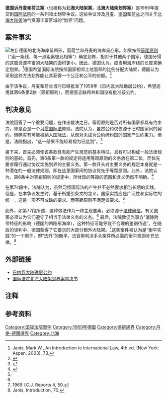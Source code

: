 {{Infobox court case|name=北海大陸架案|number of judges=17|Keywords=<!-- {{flatlist|}} -->|opinions='''在判决书后附声明：''' Muhammad Zafrulla Khan<br>
'''在判决书后附声明：''' César Bengzon<br>
'''独立意见：''' Philip Jessup<br>
'''独立意见：''' 主席 José Bustamante y Rivero<br>
'''独立意见：''' Luis Padilla Nervo<br>
'''独立意见：''' Fouad Ammoun<br>
'''反对意见：''' 副主席 Vladimir Koretsky<br>
'''反对意见：''' Kōtarō Tanaka<br>
'''反对意见：''' Gaetano Morelli<br>
'''反对意见：''' Manfred Lachs<br>
'''反对意见：''' Max Sørensen (''ad hoc'' for The Netherlands)|related actions=|subsequent actions=|appealed to=|appealed from=|prior actions=|decision by=|judges=José Bustamante y Rivero （主席）<br>Vladimir Koretsky （副主席）<br>Sir Gerald Fitzmaurice<br>Kōtarō Tanaka<br>Philip Jessup<br>Gaetano Morelli<br>Muhammad Zafrulla Khan<br>Luis Padilla Nervo<br>Isaac Forster<br>Andre Gros<br>Fouad Ammoun<br>César Bengzon<br>Petrén Sture Petrén<br>Manfred Lachs<br>Onyeana<br>Mosler (德国特别法官（''ad hoc'' for Germany）)<br>Max Sørensen (尼德兰特别法官（''ad hoc'' for The Netherlands）)|court=[[国际法院|国际法院]]|transcripts=|citations=|date decided={{Start date|1969|02|20}}|full name=North Sea Continental Shelf (Federal Republic of Germany/Netherlands; Federal Republic of Germany/Denmark)|caption=|imagealt=|imagelink=|imagesize=160px|image=International Court of Justice Seal.svg|italic title=}}'''德国诉丹麦和荷兰案'''（也被称为'''北海大陆架案'''，'''北海大陆架划界案'''）是1969年提交到[[国际法院|国际法院]]的一系列领土划界争议。这些争议涉及[[丹麦|丹麦]]、[[德国|德国]]和[[荷兰|荷兰]]之间关于[[北海_(大西洋)|北海]][[大陆架|大陆架]]油气资源丰富区域的“划界”问题。

== 案件事实 ==
[[File:North_sea_eez.PNG|左]]]]
德国的北海海岸呈凹形，而荷兰和丹麦的海岸呈凸形。如果按照[[等距原則|等距原则]]（“画一条线，每一点距离彼此相等”）确定划界，相对于其他两个国家，德国分得的这篇资源丰富的大陆架的面积更小。因此，德国认为，应当用海岸线的长度来确定划界。<ref>Janis, Mark W., An Introduction to International Law, 4th ed. (New York: Aspen, 2003), 73.</ref>德国希望国际法院按照国家相邻土地面积的比例分配大陆架，德国认为采用这种方法划界能让其获得一个公正和公平的份额。<ref>{{Cite web|title=NORTH SEA CONTINENTAL SHELF CASES (FEDERAL REPUBLIC OF GERMANY/DENMARK; FEDERAL REPIJBLIC OF GERMANY /NETHERLANDS) JUDGMENT OF 20 FEBRUARY 1969|url=https://www.icj-cij.org/files/case-related/52/052-19690220-JUD-01-00-EN.pdf|accessdate=2020-10-02|author=国际法院|date=|format=|publisher=|language=en|quote=15. The Federal Republic, for this …… is one according to which each of the States concerned should have a "just and equitable share" of the available continental shelf, in proportion to the length of its coastline or sea-frontage……|archive-date=2020-09-22|archive-url=https://web.archive.org/web/20200922225209/https://www.icj-cij.org/files/case-related/52/052-19690220-JUD-01-00-EN.pdf|dead-url=yes}}</ref>

由于该争议，丹麦和荷兰当时已经批准了1958年《日内瓦大陆礁层公约》{{noteTag|1=旧译，即《日内瓦大陆架公约》}}，希望适用其第6条第2款（等距原则），而德意志联邦共和国没有批准该公约。

{{Cquote|第六条<ref>{{Cite web|title=大陆礁层公约|url=https://treaties.un.org/doc/Publication/UNTS/Volume%20499/volume-499-I-7302-Other.pdf|accessdate=2020-10-02|author=联合国|date=1958-04-29|format=pdf|publisher=|pages=2|language=}}</ref>

一、同意大陆礁层邻接两个以上海岸相向国家之领土时，其分属各该国部分之界线由有关各国以协议定之。倘无协议，除因情形特殊应另定界线外，以每一点均与测算每一国领海宽度之基线上最近各店距离相等之中央线为界线。

二、同一大陆礁层邻接两个毗邻国家之领土时，其界线由有关两国协议定之。倘无协议，除因情形特殊应另定界线外，其界线应适用与测算每一国领海宽度之基线上最近各点距离相等之原则定之。

三、划定大陆礁层之界限时，凡依本条第一项及第二项所载原则划成之界线，应根据特定日所有之海图及地理特征订明之，并应指明路上固定、永久而可资辨认之处。}}

== 判决意见 ==
法院回答了一个重要问题，在作出裁决之日，等距原则是否对所有国家都具有约束力，即是否是一个[[国际习惯法|习惯国际法]]原则。法院认为，虽然公约仅仅源于旧时国家间的契约，但确实有可能被纳入[[国际法|国际法]]，从而对未成为公约缔约国的国家产生约束力。但是，法院指出，“这一结果不能轻易视为已达到”。<ref>{{Cite web|title=NORTH SEA CONTINENTAL SHELF CASES (FEDERAL REPUBLIC OF GERMANY/DENMARK; FEDERAL REPIJBLIC OF GERMANY/NETHERLANDS) JUDGMENT OF 20 FEBRUARY 1969|url=https://www.icj-cij.org/files/case-related/52/052-19690220-JUD-01-00-EN.pdf|accessdate=2020-10-02|author=国际法院|date=|format=pdf|publisher=|pages=42|language=en|quote=71. In so far as…… it clearly involves treating that Article as a norm-creating provision which has constituted the foundation of, or generated a rule which, while only conventional or contractual in its origin, has since passed into the general corpus of international law, and is now accepted as such by the opinio juris, ……At the same time this result is not lightly to be regarded as having been attained.|archive-date=2020-09-22|archive-url=https://web.archive.org/web/20200922225209/https://www.icj-cij.org/files/case-related/52/052-19690220-JUD-01-00-EN.pdf|dead-url=yes}}</ref>

接下来，首先必须使该条款具有能产生规范的基本特征，具有可以构成一般法律规则的基础。首先，第6条第一款的规定将适用等距原则的义务放在第二位，而优先要求履行通过协议实施划界的主要义务。第一款开头对主要义务的规定本身就是一种潜在的一般法律规则，即在这里国家间的协议优先于等距原则。此外，法院认为，第6条中对等距原则的规定中，所体现的等距的范围和含义仍然不明确。<ref name='nscsc'>{{Cite web|title=NORTH SEA CONTINENTAL SHELF CASES (FEDERAL REPUBLIC OF GERMANY/DENMARK;FEDERAL REPIJBLIC OF GERMANY/NETHERLANDS)JUDGMENT OF 20 FEBRUARY 1969|url=https://www.icj-cij.org/files/case-related/52/052-19690220-JUD-01-00-EN.pdf|accessdate=2020-10-02|author=|date=|format=pdf|publisher=|agency=|language=en|archiveurl=https://web.archive.org/web/20200922225209/https://www.icj-cij.org/files/case-related/52/052-19690220-JUD-01-00-EN.pdf|archive-date=2020-09-22|dead-url=yes}}</ref>{{rp| 43}}

在第74段中，法院认为，虽然习惯国际法的产生并不必然要求相当长期的实践，但是，在本争议发生时，基于所援引条文的含义，国家实践应是广泛性和实际性的统一，这是一项不可或缺的要求。而等距原则不满足该要求。<ref name='nscsc'/>{{rp|44}}

此外，如第77段所述，这种做法作为一种主观要素，必须源于[[法律确信|法律确信]]。有关国家必须认为它们遵守了相当于法律义务的义务。<ref name='nscsc'/>{{rp|45}}
最后，法院敦促当事方“消除附带特征的影响（德国的凹陷形海岸），这种特征可能导致不合理的差别待遇”。在随后的谈判中，德国获得了它要求的大部分额外大陆架。<ref>1969 I.C.J. Reports 4, 50.</ref>这些案件被认为是“衡平实践”的一个例子，即“法外”的衡平，法官用判决手头案件所必需的衡平规则补充法律。<ref>Janis, Introduction, 70.</ref>

== 外部链接 ==

* [https://treaties.un.org/doc/Publication/UNTS/Volume%20499/volume-499-I-7302-Other.pdf 日内瓦大陆礁层公约]{{Wayback|url=https://treaties.un.org/doc/Publication/UNTS/Volume%20499/volume-499-I-7302-Other.pdf |date=20200723174303 }}
* [https://www.icj-cij.org/files/case-related/52/052-19690220-JUD-01-00-EN.pdf 国际法院北海大陆架划界案判决书]{{Wayback|url=https://www.icj-cij.org/files/case-related/52/052-19690220-JUD-01-00-EN.pdf |date=20200922225209 }}{{en icon}}

== 注释 ==
{{noteFoot}}

== 参考资料 ==
{{refFoot}}

[[Category:国际法院案例|Category:国际法院案例]]
[[Category:1969年德國|Category:1969年德國]]
[[Category:德荷邊界|Category:德荷邊界]]
[[Category:丹麥-德國邊界|Category:丹麥-德國邊界]]
[[Category:北海|Category:北海]]